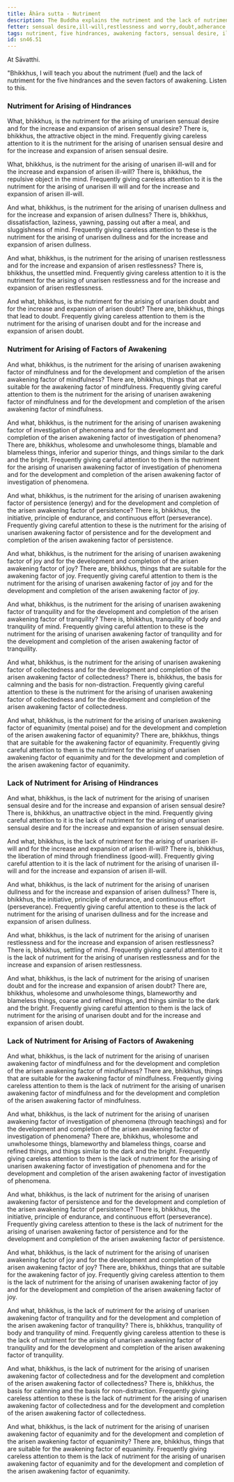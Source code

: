 ```yaml
---
title: Āhāra sutta - Nutriment
description: The Buddha explains the nutriment and the lack of nutriment for the five hindrances and the seven factors of awakening.
fetter: sensual desire,ill-will,restlessness and worry,doubt,adherance to rites and rituals
tags: nutriment, five hindrances, awakening factors, sensual desire, ill-will, restlessness, worry, doubt, mindfulness, investigation of phenomena, persistence, energy, joy, tranquility, collectedness, equanimity, sn, sn45-56, sn46
id: sn46.51
---
```


At Sāvatthi.

"Bhikkhus, I will teach you about the nutriment (fuel) and the lack of nutriment for the five hindrances and the seven factors of awakening. Listen to this.

### Nutriment for Arising of Hindrances

What, bhikkhus, is the nutriment for the arising of unarisen sensual desire and for the increase and expansion of arisen sensual desire? There is, bhikkhus, the attractive object in the mind. Frequently giving careless attention to it is the nutriment for the arising of unarisen sensual desire and for the increase and expansion of arisen sensual desire.

What, bhikkhus, is the nutriment for the arising of unarisen ill-will and for the increase and expansion of arisen ill-will? There is, bhikkhus, the repulsive object in the mind. Frequently giving careless attention to it is the nutriment for the arising of unarisen ill will and for the increase and expansion of arisen ill-will.

And what, bhikkhus, is the nutriment for the arising of unarisen dullness and for the increase and expansion of arisen dullness? There is, bhikkhus, dissatisfaction, laziness, yawning, passing out after a meal, and sluggishness of mind. Frequently giving careless attention to these is the nutriment for the arising of unarisen dullness and for the increase and expansion of arisen dullness.

And what, bhikkhus, is the nutriment for the arising of unarisen restlessness and for the increase and expansion of arisen restlessness? There is, bhikkhus, the unsettled mind. Frequently giving careless attention to it is the nutriment for the arising of unarisen restlessness and for the increase and expansion of arisen restlessness.

And what, bhikkhus, is the nutriment for the arising of unarisen doubt and for the increase and expansion of arisen doubt? There are, bhikkhus, things that lead to doubt. Frequently giving careless attention to them is the nutriment for the arising of unarisen doubt and for the increase and expansion of arisen doubt.

### Nutriment for Arising of Factors of Awakening

And what, bhikkhus, is the nutriment for the arising of unarisen awakening factor of mindfulness and for the development and completion of the arisen awakening factor of mindfulness? There are, bhikkhus, things that are suitable for the awakening factor of mindfulness. Frequently giving careful attention to them is the nutriment for the arising of unarisen awakening factor of mindfulness and for the development and completion of the arisen awakening factor of mindfulness.

And what, bhikkhus, is the nutriment for the arising of unarisen awakening factor of investigation of phenomena and for the development and completion of the arisen awakening factor of investigation of phenomena? There are, bhikkhus, wholesome and unwholesome things, blamable and blameless things, inferior and superior things, and things similar to the dark and the bright. Frequently giving careful attention to them is the nutriment for the arising of unarisen awakening factor of investigation of phenomena and for the development and completion of the arisen awakening factor of investigation of phenomena.

And what, bhikkhus, is the nutriment for the arising of unarisen awakening factor of persistence (energy) and for the development and completion of the arisen awakening factor of persistence? There is, bhikkhus, the initiative, principle of endurance, and continuous effort (perseverance). Frequently giving careful attention to these is the nutriment for the arising of unarisen awakening factor of persistence and for the development and completion of the arisen awakening factor of persistence.

And what, bhikkhus, is the nutriment for the arising of unarisen awakening factor of joy and for the development and completion of the arisen awakening factor of joy? There are, bhikkhus, things that are suitable for the awakening factor of joy. Frequently giving careful attention to them is the nutriment for the arising of unarisen awakening factor of joy and for the development and completion of the arisen awakening factor of joy.

And what, bhikkhus, is the nutriment for the arising of unarisen awakening factor of tranquility and for the development and completion of the arisen awakening factor of tranquility? There is, bhikkhus, tranquility of body and tranquility of mind. Frequently giving careful attention to these is the nutriment for the arising of unarisen awakening factor of tranquility and for the development and completion of the arisen awakening factor of tranquility.

And what, bhikkhus, is the nutriment for the arising of unarisen awakening factor of collectedness and for the development and completion of the arisen awakening factor of collectedness? There is, bhikkhus, the basis for calmning and the basis for non-distraction. Frequently giving careful attention to these is the nutriment for the arising of unarisen awakening factor of collectedness and for the development and completion of the arisen awakening factor of collectedness.

And what, bhikkhus, is the nutriment for the arising of unarisen awakening factor of equanimity (mental poise) and for the development and completion of the arisen awakening factor of equanimity? There are, bhikkhus, things that are suitable for the awakening factor of equanimity. Frequently giving careful attention to them is the nutriment for the arising of unarisen awakening factor of equanimity and for the development and completion of the arisen awakening factor of equanimity.

### Lack of Nutriment for Arising of Hindrances

And what, bhikkhus, is the lack of nutriment for the arising of unarisen sensual desire and for the increase and expansion of arisen sensual desire? There is, bhikkhus, an unattractive object in the mind. Frequently giving careful attention to it is the lack of nutriment for the arising of unarisen sensual desire and for the increase and expansion of arisen sensual desire.

And what, bhikkhus, is the lack of nutriment for the arising of unarisen ill-will and for the increase and expansion of arisen ill-will? There is, bhikkhus, the liberation of mind through friendliness (good-will). Frequently giving careful attention to it is the lack of nutriment for the arising of unarisen ill-will and for the increase and expansion of arisen ill-will.

And what, bhikkhus, is the lack of nutriment for the arising of unarisen dullness and for the increase and expansion of arisen dullness? There is, bhikkhus, the initiative, principle of endurance, and continuous effort (perseverance). Frequently giving careful attention to these is the lack of nutriment for the arising of unarisen dullness and for the increase and expansion of arisen dullness.

And what, bhikkhus, is the lack of nutriment for the arising of unarisen restlessness and for the increase and expansion of arisen restlessness? There is, bhikkhus, settling of mind. Frequently giving careful attention to it is the lack of nutriment for the arising of unarisen restlessness and for the increase and expansion of arisen restlessness.

And what, bhikkhus, is the lack of nutriment for the arising of unarisen doubt and for the increase and expansion of arisen doubt? There are, bhikkhus, wholesome and unwholesome things, blameworthy and blameless things, coarse and refined things, and things similar to the dark and the bright. Frequently giving careful attention to them is the lack of nutriment for the arising of unarisen doubt and for the increase and expansion of arisen doubt.

### Lack of Nutriment for Arising of Factors of Awakening

And what, bhikkhus, is the lack of nutriment for the arising of unarisen awakening factor of mindfulness and for the development and completion of the arisen awakening factor of mindfulness? There are, bhikkhus, things that are suitable for the awakening factor of mindfulness. Frequently giving careless attention to them is the lack of nutriment for the arising of unarisen awakening factor of mindfulness and for the development and completion of the arisen awakening factor of mindfulness.

And what, bhikkhus, is the lack of nutriment for the arising of unarisen awakening factor of investigation of phenomena (through teachings) and for the development and completion of the arisen awakening factor of investigation of phenomena? There are, bhikkhus, wholesome and unwholesome things, blameworthy and blameless things, coarse and refined things, and things similar to the dark and the bright. Frequently giving careless attention to them is the lack of nutriment for the arising of unarisen awakening factor of investigation of phenomena and for the development and completion of the arisen awakening factor of investigation of phenomena.

And what, bhikkhus, is the lack of nutriment for the arising of unarisen awakening factor of persistence and for the development and completion of the arisen awakening factor of persistence? There is, bhikkhus, the initiative, principle of endurance, and continuous effort (perseverance). Frequently giving careless attention to these is the lack of nutriment for the arising of unarisen awakening factor of persistence and for the development and completion of the arisen awakening factor of persistence.

And what, bhikkhus, is the lack of nutriment for the arising of unarisen awakening factor of joy and for the development and completion of the arisen awakening factor of joy? There are, bhikkhus, things that are suitable for the awakening factor of joy. Frequently giving careless attention to them is the lack of nutriment for the arising of unarisen awakening factor of joy and for the development and completion of the arisen awakening factor of joy.

And what, bhikkhus, is the lack of nutriment for the arising of unarisen awakening factor of tranquility and for the development and completion of the arisen awakening factor of tranquility? There is, bhikkhus, tranquility of body and tranquility of mind. Frequently giving careless attention to these is the lack of nutriment for the arising of unarisen awakening factor of tranquility and for the development and completion of the arisen awakening factor of tranquility.

And what, bhikkhus, is the lack of nutriment for the arising of unarisen awakening factor of collectedness and for the development and completion of the arisen awakening factor of collectedness? There is, bhikkhus, the basis for calmning and the basis for non-distraction. Frequently giving careless attention to these is the lack of nutriment for the arising of unarisen awakening factor of collectedness and for the development and completion of the arisen awakening factor of collectedness.

And what, bhikkhus, is the lack of nutriment for the arising of unarisen awakening factor of equanimity and for the development and completion of the arisen awakening factor of equanimity? There are, bhikkhus, things that are suitable for the awakening factor of equanimity. Frequently giving careless attention to them is the lack of nutriment for the arising of unarisen awakening factor of equanimity and for the development and completion of the arisen awakening factor of equanimity.